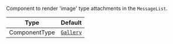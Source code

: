 Component to render 'image' type attachments in the `MessageList`.

| Type          | Default                                          |
| ------------- | ------------------------------------------------ |
| ComponentType | [`Gallery`](../../ui-components/message/gallery) |
